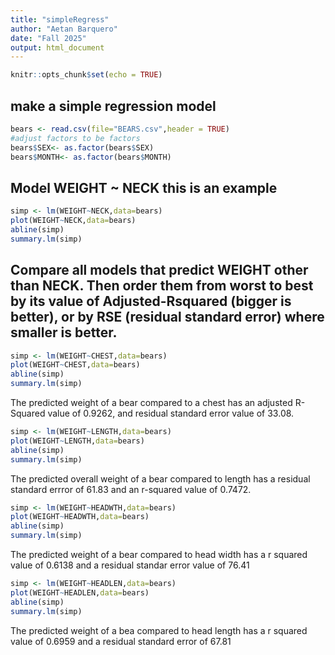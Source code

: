 ```yaml
---
title: "simpleRegress"
author: "Aetan Barquero"
date: "Fall 2025"
output: html_document
---
```


```r
knitr::opts_chunk$set(echo = TRUE)
```

## make a simple regression model

```r
bears <- read.csv(file="BEARS.csv",header = TRUE)
#adjust factors to be factors
bears$SEX<- as.factor(bears$SEX)
bears$MONTH<- as.factor(bears$MONTH)
```

## Model WEIGHT ~ NECK  this is an example  

```r
simp <- lm(WEIGHT~NECK,data=bears)
plot(WEIGHT~NECK,data=bears)
abline(simp)
summary.lm(simp)
```


## Compare all models that predict WEIGHT other than NECK. Then order them from worst to best by its value of Adjusted-Rsquared (bigger is better), or by RSE (residual standard error) where smaller is better. 

```r
simp <- lm(WEIGHT~CHEST,data=bears)
plot(WEIGHT~CHEST,data=bears)
abline(simp)
summary.lm(simp)
```

The predicted weight of a bear compared to a chest has an adjusted R-Squared value of 0.9262, and residual standard error value of 33.08.

```r
simp <- lm(WEIGHT~LENGTH,data=bears)
plot(WEIGHT~LENGTH,data=bears)
abline(simp)
summary.lm(simp)
```

The predicted overall weight of a bear compared to length has a residual standard errror of 61.83 and an r-squared value of 0.7472.

```r
simp <- lm(WEIGHT~HEADWTH,data=bears)
plot(WEIGHT~HEADWTH,data=bears)
abline(simp)
summary.lm(simp)
```
The predicted weight of a bear compared to head width has a r squared value of 0.6138 and a residual standar error value of 76.41

```r
simp <- lm(WEIGHT~HEADLEN,data=bears)
plot(WEIGHT~HEADLEN,data=bears)
abline(simp)
summary.lm(simp)
```

The predicted weight of a bea compared to head length has a r squared value of 0.6959 and a residual standard error of 67.81